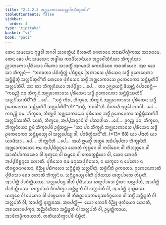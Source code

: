 ```yaml
---
title: "2.4.2.3 ᩋᨩ᩠ᨫᩮᩣᨠᩣᩈᩈᩃᩖᨸᨶᩈᩥᨠ᩠ᨡᩣᨸᨴ"
tableOfContents: false
sidebar:
  order: 4
type: "tipitaka"
basket: "vi"
book: "paci"
---
```



<DynamicBreadcrumb />

<Division number="846" book="paci">

<Paragraph number="2695" book="paci">
ᨲᩮᨶ ᩈᨾᨿᩮᨶ ᨻᩩᨴ᩠ᨵᩮᩤ ᨽᨣᩅᩤ ᩈᩣᩅᨲ᩠ᨳᩥᨿᩴ ᩅᩥᩉᩁᨲᩥ ᨩᩮᨲᩅᨶᩮ ᩋᨶᩣᨳᨸᩥᨱ᩠ᨯᩥᨠᩔ ᩋᩣᩁᩣᨾᩮ. ᨲᩮᨶ ᨡᩮᩣ ᨸᨶ ᩈᨾᨿᩮᨶ ᨽᨴ᩠ᨴᩤᨿ ᨠᩣᨸᩥᩃᩣᨶᩥᨿᩣ ᩋᨶ᩠ᨲᩮᩅᩤᩈᩥᨶᩥᨿᩣ ᨽᩥᨠ᩠ᨡᩩᨶᩥᨿᩣ ᨬᩣᨲᨠᩮᩣ ᨸᩩᩁᩥᩈᩮᩣ ᨣᩤᨾᨠᩣ ᩈᩣᩅᨲ᩠ᨳᩥᩴ ᩋᨣᨾᩣᩈᩥ ᨠᩮᨶᨧᩥᨴᩮᩅ ᨠᩁᨱᩦᨿᩮᨶ. ᩋᨳ ᨡᩮᩣ ᩈᩣ ᨽᩥᨠ᩠ᨡᩩᨶᩦ—  “ᨽᨣᩅᨲᩣ ᨸᨭᩥᨠ᩠ᨡᩥᨲ᩠ᨲᩴ ᨸᨭᩥᨧ᩠ᨨᨶ᩠ᨶᩮ ᩒᨠᩣᩈᩮ ᨸᩩᩁᩥᩈᩮᨶ ᩈᨴ᩠ᨵᩥᩴ ᩑᨠᩮᨶᩮᨠᩣ ᩈᨶ᩠ᨲᩥᨭ᩠ᨮᩥᨲᩩᩴ ᩈᩃᩖᨸᩥᨲᩩᨶ᩺”ᨲᩥ ᨲᩮᨶᩮᩅ ᨸᩩᩁᩥᩈᩮᨶ ᩈᨴ᩠ᨵᩥᩴ ᩋᨩ᩠ᨫᩮᩣᨠᩣᩈᩮ ᩑᨠᩮᨶᩮᨠᩣ ᩈᨶ᩠ᨲᩥᨭ᩠ᨮᨲᩥᨸᩥ ᩈᩃᩖᨸᨲᩥᨸᩥ.
</Paragraph>

<Paragraph number="2696" book="paci">
ᨿᩣ ᨲᩣ ᨽᩥᨠ᩠ᨡᩩᨶᩥᨿᩮᩣ ᩋᨸ᩠ᨸᩥᨧ᩠ᨨᩣ …ᨸᩮ…  ᨲᩣ ᩏᨩ᩠ᨫᩣᨿᨶ᩠ᨲᩥ ᨡᩥᨿ᩠ᨿᨶ᩠ᨲᩥ ᩅᩥᨸᩣᨧᩮᨶ᩠ᨲᩥ—  “ᨠᨳᨬ᩠ᩉᩥ ᨶᩣᨾ ᨽᩥᨠ᩠ᨡᩩᨶᩦ ᩋᨩ᩠ᨫᩮᩣᨠᩣᩈᩮ ᨸᩩᩁᩥᩈᩮᨶ ᩈᨴ᩠ᨵᩥᩴ ᩑᨠᩮᨶᩮᨠᩣ ᩈᨶ᩠ᨲᩥᨭ᩠ᨮᩥᩔᨲᩥᨸᩥ ᩈᩃᩖᨸᩥᩔᨲᩥᨸᩦ”ᨲᩥ …ᨸᩮ…  “ᩈᨧ᩠ᨧᩴ ᨠᩥᩁ, ᨽᩥᨠ᩠ᨡᩅᩮ, ᨽᩥᨠ᩠ᨡᩩᨶᩦ ᩋᨩ᩠ᨫᩮᩣᨠᩣᩈᩮ ᨸᩩᩁᩥᩈᩮᨶ ᩈᨴ᩠ᨵᩥᩴ ᩑᨠᩮᨶᩮᨠᩣ ᩈᨶ᩠ᨲᩥᨭ᩠ᨮᨲᩥᨸᩥ ᩈᩃᩖᨸᨲᩥᨸᩦ”ᨲᩥ? “ᩈᨧ᩠ᨧᩴ, ᨽᨣᩅᩤ”ᨲᩥ. ᩅᩥᨣᩁᩉᩥ ᨻᩩᨴ᩠ᨵᩮᩤ ᨽᨣᩅᩤ …ᨸᩮ…  ᨠᨳᨬ᩠ᩉᩥ ᨶᩣᨾ, ᨽᩥᨠ᩠ᨡᩅᩮ, ᨽᩥᨠ᩠ᨡᩩᨶᩦ ᩋᨩ᩠ᨫᩮᩣᨠᩣᩈᩮ ᨸᩩᩁᩥᩈᩮᨶ ᩈᨴ᩠ᨵᩥᩴ ᩑᨠᩮᨶᩮᨠᩣ ᩈᨶ᩠ᨲᩥᨭ᩠ᨮᩥᩔᨲᩥᨸᩥ ᩈᩃᩖᨸᩥᩔᨲᩥᨸᩥ. ᨶᩮᨲᩴ, ᨽᩥᨠ᩠ᨡᩅᩮ, ᩋᨸ᩠ᨸᩈᨶ᩠ᨶᩣᨶᩴ ᩅᩤ ᨸᩈᩣᨴᩤᨿ …ᨸᩮ…  ᩑᩅᨬ᩠ᨧ ᨸᨶ, ᨽᩥᨠ᩠ᨡᩅᩮ, ᨽᩥᨠ᩠ᨡᩩᨶᩥᨿᩮᩣ ᩍᨾᩴ ᩈᩥᨠ᩠ᨡᩣᨸᨴᩴ ᩏᨴ᩠ᨴᩥᩈᨶ᩠ᨲᩩ—
</Paragraph>

</Division>
<Division number="847" book="paci">

<Paragraph number="2697" book="paci">
<Emphasis>“ᨿᩣ ᨸᨶ ᨽᩥᨠ᩠ᨡᩩᨶᩦ ᩋᨩ᩠ᨫᩮᩣᨠᩣᩈᩮ ᨸᩩᩁᩥᩈᩮᨶ ᩈᨴ᩠ᨵᩥᩴ ᩑᨠᩮᨶᩮᨠᩣ ᩈᨶ᩠ᨲᩥᨭ᩠ᨮᩮᨿ᩠ᨿ ᩅᩤ ᩈᩃᩖᨸᩮᨿ᩠ᨿ ᩅᩤ, ᨸᩣᨧᩥᨲ᩠ᨲᩥᨿᨶ᩺”</Emphasis>ᨲᩥ. (*13*:<Emphasis>68</Emphasis>)
</Paragraph>

</Division>
<Division number="848" book="paci">

<Paragraph number="2698" book="paci">
<Emphasis>ᨿᩣ ᨸᨶᩣ</Emphasis>ᨲᩥ ᨿᩣ ᨿᩣᨴᩥᩈᩣ …ᨸᩮ…  <Emphasis>ᨽᩥᨠ᩠ᨡᩩᨶᩦ</Emphasis>ᨲᩥ …ᨸᩮ…  ᩋᨿᩴ ᩍᨾᩈ᩠ᨾᩥᩴ ᩋᨲ᩠ᨳᩮ ᩋᨵᩥᨸ᩠ᨸᩮᨲᩣ ᨽᩥᨠ᩠ᨡᩩᨶᩦᨲᩥ.
</Paragraph>

<Paragraph number="2699" book="paci">
<Emphasis>ᩋᨩ᩠ᨫᩮᩣᨠᩣᩈᩮᩣ</Emphasis> ᨶᩣᨾ ᩋᨸ᩠ᨸᨭᩥᨧ᩠ᨨᨶ᩠ᨶᩮᩣ ᩉᩮᩣᨲᩥ ᨠᩩᨭ᩠ᨭᩮᨶ ᩅᩤ ᨠᩅᩤᨭᩮᨶ ᩅᩤ ᨠᩥᩃᨬ᩠ᨩᩮᨶ ᩅᩤ ᩈᩣᨱᩥᨸᩣᨠᩣᩁᩮᨶ ᩅᩤ ᩁᩩᨠ᩠ᨡᩮᨶ ᩅᩤ ᨳᨾ᩠ᨽᩮᨶ ᩅᩤ ᨠᩮᩣᨲ᩠ᨳᩊᩥᨿᩣ ᩅᩤ, ᨿᩮᨶ ᨠᩮᨶᨧᩥ ᩋᨸ᩠ᨸᨭᩥᨧ᩠ᨨᨶ᩠ᨶᩮᩣ ᩉᩮᩣᨲᩥ.
</Paragraph>

<Paragraph number="2700" book="paci">
<Emphasis>ᨸᩩᩁᩥᩈᩮᩣ</Emphasis> ᨶᩣᨾ ᨾᨶᩩᩔᨸᩩᩁᩥᩈᩮᩣ, ᨶ ᨿᨠ᩠ᨡᩮᩣ ᨶ ᨸᩮᨲᩮᩣ ᨶ ᨲᩥᩁᨧ᩠ᨨᩣᨶᨣᨲᩮᩣ, ᩅᩥᨬ᩠ᨬᩪ ᨸᨭᩥᨻᩃᩮᩣ ᩈᨶ᩠ᨲᩥᨭ᩠ᨮᩥᨲᩩᩴ ᩈᩃᩖᨸᩥᨲᩩᩴ.
</Paragraph>

<Paragraph number="2701" book="paci">
<Emphasis>ᩈᨴ᩠ᨵᩥᨶ᩺</Emphasis>ᨲᩥ ᩑᨠᨲᩮᩣ. <Emphasis>ᩑᨠᩮᨶᩮᨠᩣ</Emphasis>ᨲᩥ ᨸᩩᩁᩥᩈᩮᩣ ᨧᩮᩅ ᩉᩮᩣᨲᩥ ᨽᩥᨠ᩠ᨡᩩᨶᩦ ᨧ.
</Paragraph>

<Paragraph number="2702" book="paci">
<Emphasis>ᩈᨶ᩠ᨲᩥᨭ᩠ᨮᩮᨿ᩠ᨿ ᩅᩤ</Emphasis>ᨲᩥ ᨸᩩᩁᩥᩈᩔ ᩉᨲ᩠ᨳᨸᩣᩈᩮ ᨲᩥᨭ᩠ᨮᨲᩥ, ᩋᩣᨸᨲ᩠ᨲᩥ ᨸᩣᨧᩥᨲ᩠ᨲᩥᨿᩔ.
</Paragraph>

<Paragraph number="2703" book="paci">
<Emphasis>ᩈᩃᩖᨸᩮᨿ᩠ᨿ ᩅᩤ</Emphasis>ᨲᩥ ᨸᩩᩁᩥᩈᩔ ᩉᨲ᩠ᨳᨸᩣᩈᩮ ᨮᩥᨲᩣ ᩈᩃᩖᨸᨲᩥ, ᩋᩣᨸᨲ᩠ᨲᩥ ᨸᩣᨧᩥᨲ᩠ᨲᩥᨿᩔ.
</Paragraph>

<Paragraph number="2704" book="paci">
ᩉᨲ᩠ᨳᨸᩣᩈᩴ ᩅᩥᨩᩉᩥᨲ᩠ᩅᩣ ᩈᨶ᩠ᨲᩥᨭ᩠ᨮᨲᩥ ᩅᩤ ᩈᩃᩖᨸᨲᩥ ᩅᩤ, ᩋᩣᨸᨲ᩠ᨲᩥ ᨴᩩᨠ᩠ᨠᨭᩔ. ᨿᨠ᩠ᨡᩮᨶ ᩅᩤ ᨸᩮᨲᩮᨶ ᩅᩤ ᨸᨱ᩠ᨯᨠᩮᨶ ᩅᩤ ᨲᩥᩁᨧ᩠ᨨᩣᨶᨣᨲᨾᨶᩩᩔᩅᩥᨣ᩠ᨣᩉᩮᨶ ᩅᩤ ᩈᨴ᩠ᨵᩥᩴ ᩈᨶ᩠ᨲᩥᨭ᩠ᨮᨲᩥ ᩅᩤ ᩈᩃᩖᨸᨲᩥ ᩅᩤ, ᩋᩣᨸᨲ᩠ᨲᩥ ᨴᩩᨠ᩠ᨠᨭᩔ.
</Paragraph>

</Division>
<Division number="849" book="paci">

<Paragraph number="2705" book="paci">
ᩋᨶᩣᨸᨲ᩠ᨲᩥ—  ᨿᩮᩣ ᨠᩮᩣᨧᩥ ᩅᩥᨬ᩠ᨬᩪ ᨴᩩᨲᩥᨿᩮᩣ ᩉᩮᩣᨲᩥ, ᩋᩁᩉᩮᩣᨸᩮᨠ᩠ᨡᩣ, ᩋᨬ᩠ᨬᩅᩥᩉᩥᨲᩣ ᩈᨶ᩠ᨲᩥᨭ᩠ᨮᨲᩥ ᩅᩤ ᩈᩃᩖᨸᨲᩥ ᩅᩤ, ᩏᨾ᩠ᨾᨲ᩠ᨲᩥᨠᩣᨿ, ᩋᩣᨴᩥᨠᨾ᩠ᨾᩥᨠᩣᨿᩣᨲᩥ.

</Paragraph>
</Division>

<Paragraph number="2706" type="center" book="paci">
ᨲᨲᩥᨿᩈᩥᨠ᩠ᨡᩣᨸᨴᩴ ᨶᩥᨭ᩠ᨮᩥᨲᩴ.
</Paragraph>